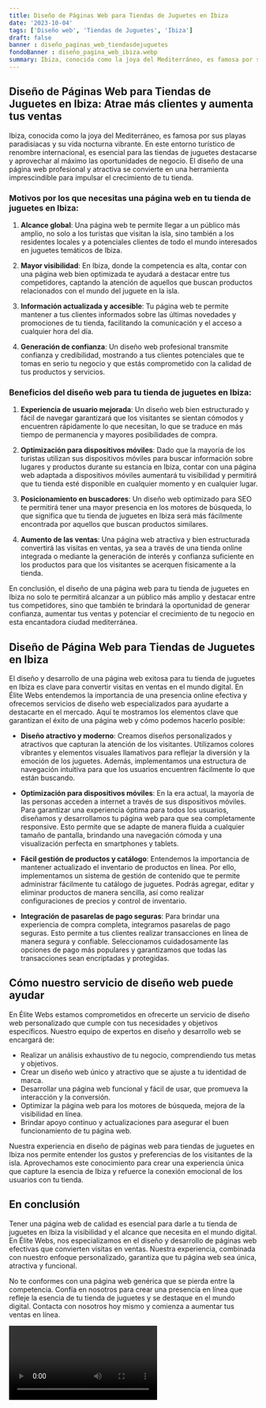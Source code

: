 ```yaml
---
title: Diseño de Páginas Web para Tiendas de Juguetes en Ibiza
date: '2023-10-04'
tags: ['Diseño web', 'Tiendas de Juguetes', 'Ibiza']
draft: false
banner : diseño_paginas_web_tiendasdejuguetes
fondoBanner : diseño_pagina_web_ibiza.webp
summary: Ibiza, conocida como la joya del Mediterráneo, es famosa por sus playas paradisíacas y su vida nocturna vibrante. En este entorno turístico de renombre internacional, es esencial para las tiendas de juguetes destacarse y aprovechar al máximo las oportunidades de negocio. El diseño de una página web profesional y atractiva se convierte en una herramienta imprescindible para impulsar el crecimiento de tu tienda.
---
```


## Diseño de Páginas Web para Tiendas de Juguetes en Ibiza: Atrae más clientes y aumenta tus ventas

Ibiza, conocida como la joya del Mediterráneo, es famosa por sus playas paradisíacas y su vida nocturna vibrante. En este entorno turístico de renombre internacional, es esencial para las tiendas de juguetes destacarse y aprovechar al máximo las oportunidades de negocio. El diseño de una página web profesional y atractiva se convierte en una herramienta imprescindible para impulsar el crecimiento de tu tienda.

### Motivos por los que necesitas una página web en tu tienda de juguetes en Ibiza:

1. **Alcance global**: Una página web te permite llegar a un público más amplio, no solo a los turistas que visitan la isla, sino también a los residentes locales y a potenciales clientes de todo el mundo interesados en juguetes temáticos de Ibiza.

2. **Mayor visibilidad**: En Ibiza, donde la competencia es alta, contar con una página web bien optimizada te ayudará a destacar entre tus competidores, captando la atención de aquellos que buscan productos relacionados con el mundo del juguete en la isla.

3. **Información actualizada y accesible**: Tu página web te permite mantener a tus clientes informados sobre las últimas novedades y promociones de tu tienda, facilitando la comunicación y el acceso a cualquier hora del día.

4. **Generación de confianza**: Un diseño web profesional transmite confianza y credibilidad, mostrando a tus clientes potenciales que te tomas en serio tu negocio y que estás comprometido con la calidad de tus productos y servicios.

### Beneficios del diseño web para tu tienda de juguetes en Ibiza:

1. **Experiencia de usuario mejorada**: Un diseño web bien estructurado y fácil de navegar garantizará que los visitantes se sientan cómodos y encuentren rápidamente lo que necesitan, lo que se traduce en más tiempo de permanencia y mayores posibilidades de compra.

2. **Optimización para dispositivos móviles**: Dado que la mayoría de los turistas utilizan sus dispositivos móviles para buscar información sobre lugares y productos durante su estancia en Ibiza, contar con una página web adaptada a dispositivos móviles aumentará tu visibilidad y permitirá que tu tienda esté disponible en cualquier momento y en cualquier lugar.

3. **Posicionamiento en buscadores**: Un diseño web optimizado para SEO te permitirá tener una mayor presencia en los motores de búsqueda, lo que significa que tu tienda de juguetes en Ibiza será más fácilmente encontrada por aquellos que buscan productos similares.

4. **Aumento de las ventas**: Una página web atractiva y bien estructurada convertirá las visitas en ventas, ya sea a través de una tienda online integrada o mediante la generación de interés y confianza suficiente en los productos para que los visitantes se acerquen físicamente a la tienda.

En conclusión, el diseño de una página web para tu tienda de juguetes en Ibiza no solo te permitirá alcanzar a un público más amplio y destacar entre tus competidores, sino que también te brindará la oportunidad de generar confianza, aumentar tus ventas y potenciar el crecimiento de tu negocio en esta encantadora ciudad mediterránea.

<GifSeo />

<Cta />

## Diseño de Página Web para Tiendas de Juguetes en Ibiza

El diseño y desarrollo de una página web exitosa para tu tienda de juguetes en Ibiza es clave para convertir visitas en ventas en el mundo digital. En Élite Webs entendemos la importancia de una presencia online efectiva y ofrecemos servicios de diseño web especializados para ayudarte a destacarte en el mercado. Aquí te mostramos los elementos clave que garantizan el éxito de una página web y cómo podemos hacerlo posible:

- **Diseño atractivo y moderno**: Creamos diseños personalizados y atractivos que capturan la atención de los visitantes. Utilizamos colores vibrantes y elementos visuales llamativos para reflejar la diversión y la emoción de los juguetes. Además, implementamos una estructura de navegación intuitiva para que los usuarios encuentren fácilmente lo que están buscando.

- **Optimización para dispositivos móviles**: En la era actual, la mayoría de las personas acceden a internet a través de sus dispositivos móviles. Para garantizar una experiencia óptima para todos los usuarios, diseñamos y desarrollamos tu página web para que sea completamente responsive. Esto permite que se adapte de manera fluida a cualquier tamaño de pantalla, brindando una navegación cómoda y una visualización perfecta en smartphones y tablets.

- **Fácil gestión de productos y catálogo**: Entendemos la importancia de mantener actualizado el inventario de productos en línea. Por ello, implementamos un sistema de gestión de contenido que te permite administrar fácilmente tu catálogo de juguetes. Podrás agregar, editar y eliminar productos de manera sencilla, así como realizar configuraciones de precios y control de inventario.

- **Integración de pasarelas de pago seguras**: Para brindar una experiencia de compra completa, integramos pasarelas de pago seguras. Esto permite a tus clientes realizar transacciones en línea de manera segura y confiable. Seleccionamos cuidadosamente las opciones de pago más populares y garantizamos que todas las transacciones sean encriptadas y protegidas.

## Cómo nuestro servicio de diseño web puede ayudar

En Élite Webs estamos comprometidos en ofrecerte un servicio de diseño web personalizado que cumple con tus necesidades y objetivos específicos. Nuestro equipo de expertos en diseño y desarrollo web se encargará de:

- Realizar un análisis exhaustivo de tu negocio, comprendiendo tus metas y objetivos.
- Crear un diseño web único y atractivo que se ajuste a tu identidad de marca.
- Desarrollar una página web funcional y fácil de usar, que promueva la interacción y la conversión.
- Optimizar la página web para los motores de búsqueda, mejora de la visibilidad en línea.
- Brindar apoyo continuo y actualizaciones para asegurar el buen funcionamiento de tu página web.

Nuestra experiencia en diseño de páginas web para tiendas de juguetes en Ibiza nos permite entender los gustos y preferencias de los visitantes de la isla. Aprovechamos este conocimiento para crear una experiencia única que capture la esencia de Ibiza y refuerce la conexión emocional de los usuarios con tu tienda.

## En conclusión

Tener una página web de calidad es esencial para darle a tu tienda de juguetes en Ibiza la visibilidad y el alcance que necesita en el mundo digital. En Élite Webs, nos especializamos en el diseño y desarrollo de páginas web efectivas que convierten visitas en ventas. Nuestra experiencia, combinada con nuestro enfoque personalizado, garantiza que tu página web sea única, atractiva y funcional.

No te conformes con una página web genérica que se pierda entre la competencia. Confía en nosotros para crear una presencia en línea que refleje la esencia de tu tienda de juguetes y se destaque en el mundo digital. Contacta con nosotros hoy mismo y comienza a aumentar tus ventas en línea.

<Video />

<CtaBot job='Tiendas de Juguetes' city='Ibiza'/>

<Gmaps query='Ibiza+españa+maps' />